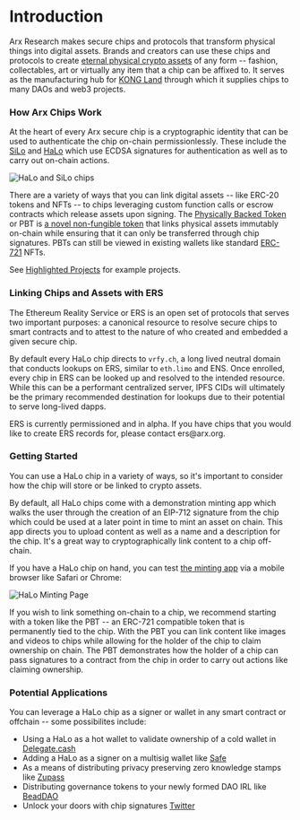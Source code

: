 
# Introduction

Arx Research makes secure chips and protocols that transform physical things into digital assets. Brands and creators can use these chips and protocols to create [eternal physical crypto assets](https://medium.com/kong-land-embassy/eternal-physical-crypto-b487ee8a1553) of any form -- fashion, collectables, art or virtually any item that a chip can be affixed to. It serves as the manufacturing hub for [KONG Land](https://www.kong.land/) through which it supplies chips to many DAOs and web3 projects. 

### How Arx Chips Work

At the heart of every Arx secure chip is a cryptographic identity that can be used to authenticate the chip on-chain permissionlessly. These include the [SiLo](../category/halo) and [HaLo](../category/halo) which use ECDSA signatures for authentication as well as to carry out on-chain actions.

![HaLo and SiLo chips](/images/halo.jpg)

There are a variety of ways that you can link digital assets -- like ERC-20 tokens and NFTs -- to chips leveraging custom function calls or escrow contracts which release assets upon signing. The [Physically Backed Token](https://github.com/chiru-labs/PBT) or PBT is [a novel non-fungible token](https://eips.ethereum.org/EIPS/eip-5791) that links physical assets immutably on-chain while ensuring that it can only be transferred through chip signatures. PBTs can still be viewed in existing wallets like standard [ERC-721](https://eips.ethereum.org/EIPS/eip-721) NFTs.

See [Highlighted Projects](../projects) for example projects.

### Linking Chips and Assets with ERS

The Ethereum Reality Service or ERS is an open set of protocols that serves two important purposes: a canonical resource to resolve secure chips to smart contracts and to attest to the nature of who created and embedded a given secure chip. 

By default every HaLo chip directs to `vrfy.ch`, a long lived neutral domain that conducts lookups on ERS, similar to `eth.limo` and ENS. Once enrolled, every chip in ERS can be looked up and resolved to the intended resource. While this can be a performant centralized server, IPFS CIDs will ultimately be the primary recommended destination for lookups due to their potential to serve long-lived dapps.

<Callout type="info">
ERS is currently permissioned and in alpha. If you have chips that you would like to create ERS records for, please contact ers@arx.org.
</Callout>

### Getting Started

You can use a HaLo chip in a variety of ways, so it's important to consider how the chip will store or be linked to crypto assets. 

By default, all HaLo chips come with a demonstration minting app which walks the user through the creation of an EIP-712 signature from the chip which could be used at a later point in time to mint an asset on chain. This app directs you to upload content as well as a name and a description for the chip. It's a great way to cryptographically link content to a chip off-chain.

If you have a HaLo chip on hand, you can test [the minting app](https://halo.vrfy.ch/) via a mobile browser like Safari or Chrome: 

![HaLo Minting Page](/images/halo-minting-page.jpg)

If you wish to link something on-chain to a chip, we recommend starting with a token like the PBT -- an ERC-721 compatible token that is permanently tied to the chip. With the PBT you can link content like images and videos to chips while allowing for the holder of the chip to claim ownership on chain. The PBT demonstrates how the holder of a chip can pass signatures to a contract from the chip in order to carry out actions like claiming ownership.

### Potential Applications

You can leverage a HaLo chip as a signer or wallet in any smart contract or offchain -- some possibilites include:

- Using a HaLo as a hot wallet to validate ownership of a cold wallet in [Delegate.cash](https://delegate.xyz/)
- Adding a HaLo as a signer on a multisig wallet like [Safe](https://app.safe.global/welcome)
- As a means of distributing privacy preserving zero knowledge stamps like [Zupass](https://pse-team.notion.site/Zupass-Stamps-Retrospective-v1-6bd7aa223f4d41cdb59b4ecf8aafb130)
- Distributing governance tokens to your newly formed DAO IRL like [BeadDAO](https://twitter.com/Ilovebeadz/status/1631459280216895491?s=20)
- Unlock your doors with chip signatures [Twitter](https://twitter.com/andy_gao_1/status/1547271517729263617?s=20)